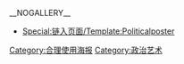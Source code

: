 __NOGALLERY__
{{Commonscat|Political posters}}
*[[Special:链入页面/Template:Politicalposter|Special:链入页面/Template:Politicalposter]]

[[Category:合理使用海报|Category:合理使用海报]]
[[Category:政治艺术|Category:政治艺术]]